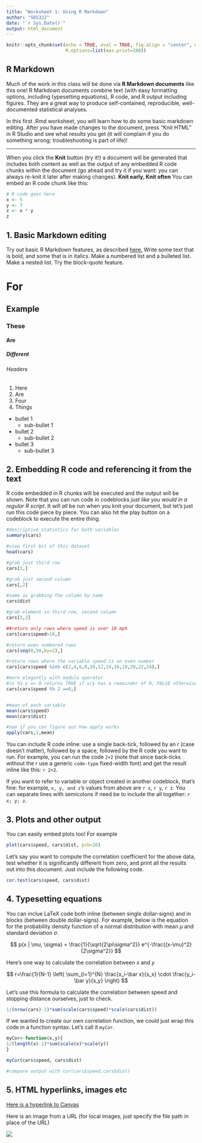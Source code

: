```yaml
---
title: "Worksheet 1: Using R Markdown"
author: "SDS322"
date: "`r Sys.Date()`"
output: html_document
---
```


```r
knitr::opts_chunk$set(echo = TRUE, eval = TRUE, fig.align = "center", warning = F, message = F,
                      R.options=list(max.print=100))
```

## R Markdown

Much of the work in this class will be done via **R Markdown documents** like this one! R Markdown documents combine text (with easy formatting options, including typesetting equations), R code, and R output including figures. They are a great way to produce self-contained, reproducible, well-documented statistical analyses.

In this first .Rmd worksheet, you will learn how to do some basic markdown editing. After you have made changes to the document, press "Knit HTML" in R Studio and see what results you get (it will complain if you do something wrong; troubleshooting is part of life)!

---------------------------------------------

When you click the **Knit** button (try it!) a document will be generated that includes both content as well as the output of any embedded R code chunks within the document (go ahead and try it if you want: you can always re-knit it later after making changes). **Knit early, Knit often** You can embed an R code chunk like this:

```r
# R code goes here
x <- 5
y <- 7
z <- x * y
z
```

## 1. Basic Markdown editing
Try out basic R Markdown features, as described [here.](http://rmarkdown.rstudio.com/authoring_basics.html) Write some text that is bold, and some that is in italics. Make a numbered list and a bulleted list. Make a nested list. Try the block-quote feature.

# For 
## Example
### These
#### Are
##### Different 
###### Headers

1. Here
1. Are
1. Four
1. Things

- bullet 1
    - sub-bullet 1
- bullet 2
    - sub-bullet 2
- bullet 3
    - sub-bullet 3


## 2. Embedding R code and referencing it from the text

R code embedded in R chunks will be executed and the output will be shown. Note that you can run code in codeblocks *just like you would in a regular R script*. It will *all* be run when you knit your document, but let's just run this code piece by piece. You can also hit the play button on a codeblock to execute the entire thing.

```R
#descriptive statistics for both variables
summary(cars)

#view first bit of this dataset
head(cars)

#grab just third row
cars[3,]

#grab just second column
cars[,2]

#same as grabbing the column by name
cars$dist

#grab element in third row, second column
cars[3,2]

##return only rows where speed is over 10 mph
cars[cars$speed>10,]

#return even numbered rows
cars[seq(0,50,by=2),]

#return rows where the variable speed is an even number
cars[cars$speed %in% c(2,4,6,8,10,12,14,16,18,20,22,24),]

#more elegantly with modulo operator
#(x %% y == 0 returns TRUE if x/y has a remainder of 0, FALSE otherwise)
cars[cars$speed %% 2 ==0,]


#mean of each variable
mean(cars$speed)
mean(cars$dist)

#see if you can figure out how apply works
apply(cars,2,mean)
```


You can include R code inline: use a single back-tick, followed by an r (case doesn't matter), followed by a space, followed by the R code you want to run. For example, you can run the code `2+2` (note that since back-ticks without the r use a generic `code-type` fixed-width font) and get the result inline like this: `r 2+2`.

If you want to refer to variable or object created in another codeblock, that's fine: for example, `x, y, and z`'s values from above are `r x`, `r y`, `r z`. You can separate lines with semicolons if need be to include the all together: `r x; y; z`.

## 3. Plots and other output

You can easily embed plots too! For example

```R
plot(cars$speed, cars$dist, pch=16)
```

Let's say you want to compute the correlation coefficient for the above data, test whether it is significantly different from zero, and print all the results out into this document. Just include the following code.

```R
cor.test(cars$speed, cars$dist)
```


## 4. Typesetting equations

You can inclue LaTeX code both inline (between single dollar-signs) and in blocks (between double dollar-signs). For example, below is the equation for the probability density function of a normal distribution with mean $\mu$ and standard deviation $\sigma$.

$$ 
p(x | \mu, \sigma) = \frac{1}{\sqrt{2\pi\sigma^2}} e^{-\frac{(x-\mu)^2}{2\sigma^2}}
$$

Here's one way to calculate the correlation between $x$ and $y$

$$
r=\frac{1}{N-1} \left( \sum_{i=1}^{N} \frac{x_i-\bar x}{s_x} \cdot \frac{y_i-\bar y}{s_y} \right)
$$

Let's use this formula to calculate the correlation between speed and stopping distance ourselves, just to check.

```R
1/(nrow(cars)-1)*sum(scale(cars$speed)*scale(cars$dist))
```


If we wanted to create our own correlation function, we could just wrap this code in a function syntax. Let's call it `myCor`.

```R
myCor<-function(x,y){
1/(length(x)-1)*sum(scale(x)*scale(y)) 
}

myCor(cars$speed, cars$dist)

#compare output with cor(cars$speed,cars$dist)
```

## 5. HTML hyperlinks, images etc


[Here is a hyperlink to Canvas](https://canvas.utexas.edu)

Here is an image from a URL (for local images, just specify the file path in place of the URL)

![](https://dxa7m90h2v1am.cloudfront.net/images/2015/10/16/bevo_1000.jpg?width=1920quality=80&format=jpg)
